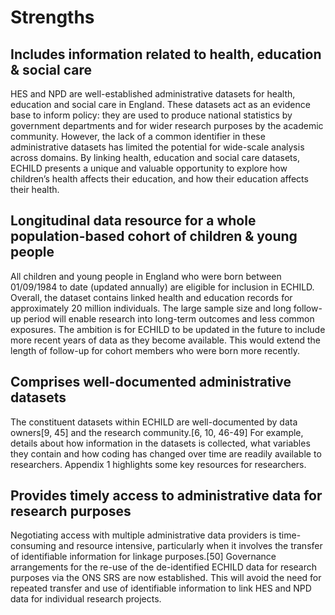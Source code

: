 # Strengths {#strengths}

## Includes information related to health, education & social care 

HES and NPD are well-established administrative datasets for health, education and social care in England. These 
datasets act as an evidence base to inform policy: they are used to produce national statistics by government 
departments and for wider research purposes by the academic community. However, the lack of a common 
identifier in these administrative datasets has limited the potential for wide-scale analysis across domains. By linking 
health, education and social care datasets, ECHILD presents a unique and valuable opportunity to explore how 
children’s health affects their education, and how their education affects their health. 

## Longitudinal data resource for a whole population-based cohort of children & young people 

All children and young people in England who were born between 01/09/1984 to date (updated annually) are 
eligible for inclusion in ECHILD. Overall, the dataset contains linked health and education records for approximately 
20 million individuals. The large sample size and long follow-up period will enable research into long-term outcomes 
and less common exposures. The ambition is for ECHILD to be updated in the future to include more recent years of 
data as they become available. This would extend the length of follow-up for cohort members who were born more 
recently. 

## Comprises well-documented administrative datasets 

The constituent datasets within ECHILD are well-documented by data owners[9, 45] and the research community.[6, 
10, 46-49] For example, details about how information in the datasets is collected, what variables they contain and 
how coding has changed over time are readily available to researchers. Appendix 1 highlights some key resources for 
researchers.

## Provides timely access to administrative data for research purposes 

Negotiating access with multiple administrative data providers is time-consuming and resource intensive, 
particularly when it involves the transfer of identifiable information for linkage purposes.[50] Governance 
arrangements for the re-use of the de-identified ECHILD data for research purposes via the ONS SRS are now 
established. This will avoid the need for repeated transfer and use of identifiable information to link HES and NPD 
data for individual research projects. 
